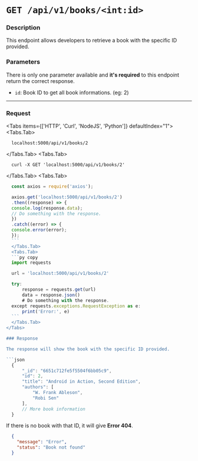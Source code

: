 
# `GET /api/v1/books/<int:id>`

### Description
This endpoint allows developers to retrieve a book with the specific ID provided.

### Parameters

There is only one parameter available and **it's required** to this endpoint return the correct response.

- `id`: Book ID to get all book informations. (eg: 2)

---

### Request
 
<Tabs items={['HTTP', 'Curl', 'NodeJS', 'Python']} defaultIndex="1">
  <Tabs.Tab>
  ```http copy
    localhost:5000/api/v1/books/2
  ```
  </Tabs.Tab>
  <Tabs.Tab>
  ``` curl copy
    curl -X GET 'localhost:5000/api/v1/books/2'
  ```
  </Tabs.Tab>
  <Tabs.Tab>
  ```js copy
    const axios = require('axios');

    axios.get('localhost:5000/api/v1/books/2')
    .then((response) => {
    console.log(response.data);
    // Do something with the response.
    })
    .catch((error) => {
    console.error(error);
    });
    ```
    </Tabs.Tab>
    <Tabs.Tab>
    ```py copy
    import requests

    url = 'localhost:5000/api/v1/books/2'

    try:
        response = requests.get(url)
        data = response.json()
        # Do something with the response.
    except requests.exceptions.RequestException as e:
        print('Error:', e)
    ```
    </Tabs.Tab>
</Tabs>

### Response

The response will show the book with the specific ID provided.

```json
    {
        "_id": "6651c712fe5f5504f6bb05c9",
        "id": 2,
        "title": "Android in Action, Second Edition",
        "authors": [
            "W. Frank Ableson",
            "Robi Sen"
        ],
        // More book information
    }
```

If there is no book with that ID, it will give **Error 404**.

```json
  {
    "message": "Error", 
    "status": "Book not found"
  }
```

